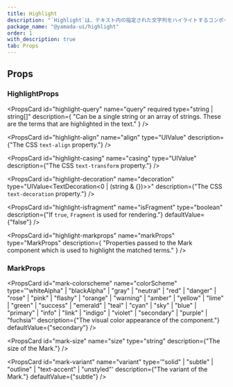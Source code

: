 ```yaml
---
title: Highlight
description: "`Highlight`は、テキスト内の指定された文字列をハイライトするコンポーネントです。デフォルトでは、`p`要素をレンダリングします。"
package_name: "@yamada-ui/highlight"
order: 1
with_description: true
tab: Props
---
```


## Props

### HighlightProps

<PropsCard
  id="highlight-query"
  name="query"
  required
  type="string | string[]"
  description={
    "Can be a single string or an array of strings. These are the terms that are highlighted in the text."
  }
/>

<PropsCard
  id="highlight-align"
  name="align"
  type="UIValue<TextAlign>"
  description={"The CSS `text-align` property."}
/>

<PropsCard
  id="highlight-casing"
  name="casing"
  type="UIValue<TextTransform>"
  description={"The CSS `text-transform` property."}
/>

<PropsCard
  id="highlight-decoration"
  name="decoration"
  type="UIValue<TextDecoration<0 | (string & {})>>"
  description={"The CSS `text-decoration` property."}
/>

<PropsCard
  id="highlight-isfragment"
  name="isFragment"
  type="boolean"
  description={"If `true`, `Fragment` is used for rendering."}
  defaultValue={"false"}
/>

<PropsCard
  id="highlight-markprops"
  name="markProps"
  type="MarkProps"
  description={
    "Properties passed to the Mark component which is used to highlight the matched terms."
  }
/>

### MarkProps

<PropsCard
  id="mark-colorscheme"
  name="colorScheme"
  type='"whiteAlpha" | "blackAlpha" | "gray" | "neutral" | "red" | "danger" | "rose" | "pink" | "flashy" | "orange" | "warning" | "amber" | "yellow" | "lime" | "green" | "success" | "emerald" | "teal" | "cyan" | "sky" | "blue" | "primary" | "info" | "link" | "indigo" | "violet" | "secondary" | "purple" | "fuchsia"'
  description={"The visual color appearance of the component."}
  defaultValue={"secondary"}
/>

<PropsCard
  id="mark-size"
  name="size"
  type="string"
  description={"The size of the Mark."}
/>

<PropsCard
  id="mark-variant"
  name="variant"
  type='"solid" | "subtle" | "outline" | "text-accent" | "unstyled"'
  description={"The variant of the Mark."}
  defaultValue={"subtle"}
/>
